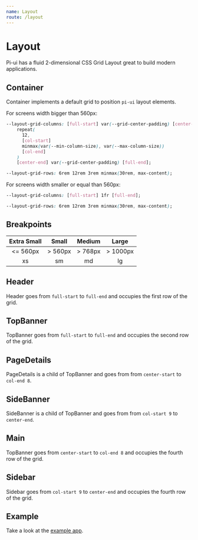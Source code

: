 ```yaml
---
name: Layout
route: /layout
---
```



# Layout

Pi-ui has a fluid 2-dimensional CSS Grid Layout great to build modern applications.

## Container

Container implements a default grid to position `pi-ui` layout elements.

For screens width bigger than 560px:

```css
--layout-grid-columns: [full-start] var(--grid-center-padding) [center-start]
    repeat(
      12,
      [col-start]
      minmax(var(--min-column-size), var(--max-column-size))
      [col-end]
    )
    [center-end] var(--grid-center-padding) [full-end];
```
```css
--layout-grid-rows: 6rem 12rem 3rem minmax(30rem, max-content);
```

For screens width smaller or equal than 560px:

```css
--layout-grid-columns: [full-start] 1fr [full-end];
```
```css
--layout-grid-rows: 6rem 12rem 3rem minmax(30rem, max-content);
```

## Breakpoints

| **Extra Small** | **Small** | **Medium** | **Large** |
|      :---:      |   :---:   |    :---:   |   :---:   |
|      <= 560px   |  > 560px  |   > 768px  |  > 1000px |
|      xs         |    sm     |     md     |     lg    |

## Header

Header goes from `full-start` to `full-end` and occupies the first row of the grid.

## TopBanner

TopBanner goes from `full-start` to `full-end` and occupies the second row of the grid.

## PageDetails

PageDetails is a child of TopBanner and goes from from `center-start` to `col-end 8`.

## SideBanner

SideBanner is a child of TopBanner and goes from from `col-start 9` to `center-end`.

## Main

TopBanner goes from `center-start` to `col-end 8` and occupies the fourth row of the grid.

## Sidebar

Sidebar goes from `col-start 9` to `center-end` and occupies the fourth row of the grid.

## Example

Take a look at the [example app](https://github.com/tiagoalvesdulce/pi-ui/tree/master/examples/layout).